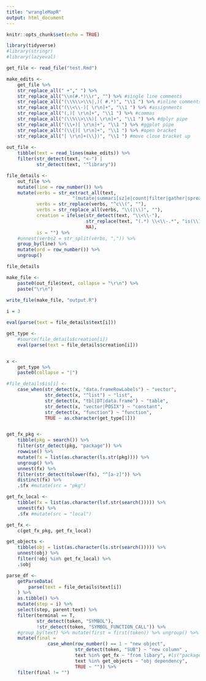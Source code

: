 ```yaml
---
title: "wrangleMapR"
output: html_document
---
```


```r
knitr::opts_chunk$set(echo = TRUE)
```

```r
library(tidyverse)
#library(stringr)
#library(lazyeval)

get_file <- read_file("test.Rmd")

make_edits <-
    get_file %>% 
    str_replace_all(" +"," ") %>% 
    str_replace_all("\\n(#.*)\\r", "") %>% #single line comments
    str_replace_all("(\\%\\>\\%|,)( #.*)", "\\1 ") %>% #inline comments
    str_replace_all("(\\<\\-)[ \r\n]+", "\\1 ") %>% #assignments
    str_replace_all("(,)[ \r\n]+", "\\1 ") %>% #commas
    str_replace_all("(\\%\\>\\%)[ \r\n]+", "\\1 ") %>% #dplyr pipe
    str_replace_all("(\\+)[ \r\n]+", "\\1 ") %>% #ggplot pipe
    str_replace_all("(\\{)[ \r\n]+", "\\1 ") %>% #open bracket
    str_replace_all("[ \r\n]+(\\})", "\\1 ") #move close bracket up
    
out_file <-
    tibble(text = read_lines(make_edits)) %>% 
    filter(str_detect(text, "<-") |
           str_detect(text, "^library")) 

file_details <-
    out_file %>% 
    mutate(line = row_number()) %>% 
    mutate(verbs = str_extract_all(text,
                        "(mutate|summari[sz]e|count|filter|gather|spread|rbind|.*_join)\\("),
           verbs = str_replace(verbs, "^c\\(", ""),
           verbs = str_replace_all(verbs, "\\(|\\)", ""),
           creation = ifelse(str_detect(text, "\\<\\-"),
                             str_replace(text, "(.*) \\<\\-.*", "is(\\1)"),
                             NA),
           is = "") %>% 
    #unnest(verbs2 = str_split(verbs, ",")) %>% 
    group_by(line) %>% 
    mutate(ord = row_number()) %>% 
    ungroup()

file_details

make_file <- 
    paste0(out_file$text, collapse = "\r\n") %>% 
    paste("\r\n")
    
write_file(make_file, "output.R")
```
  
  
```r
i = 3

eval(parse(text = file_details$text[i]))

get_type <- 
    #source(file_details$creation[i])
    eval(parse(text = file_details$creation[i]))


x <- 
    get_type %>% 
    paste0(collapse = "|")

#file_details$is[i] <-
    case_when(str_detect(x, "data.frameRowLabels") ~ "vector",
              str_detect(x, "^list") ~ "list",
              str_detect(x, "tbl|DT|data.frame") ~ "table",
              str_detect(x, "vector|POSIX") ~ "constant",
              str_detect(x, "function") ~ "function",
              TRUE ~ as.character(get_type[1]))


get_fx_pkg <-
    tibble(pkg = search()) %>% 
    filter(str_detect(pkg, "package")) %>% 
    rowwise() %>% 
    mutate(fx = list(as.character(ls.str(pkg)))) %>% 
    ungroup() %>% 
    unnest(fx) %>% 
    filter(str_detect(tolower(fx), "^[a-z]")) %>% 
    distinct(fx) %>% 
    .$fx #mutate(src = "pkg")

get_fx_local <-
    tibble(fx = list(as.character(lsf.str(search())))) %>% 
    unnest(fx) %>% 
    .$fx #mutate(src = "local")

get_fx <-
    c(get_fx_pkg, get_fx_local)

get_objects <-
    tibble(obj = list(as.character(ls.str(search())))) %>% 
    unnest(obj) %>% 
    filter(!obj %in% get_fx_local) %>% 
    .$obj

parse_df <-
    getParseData(
        parse(text = file_details$text[i])
    ) %>% 
    as.tibble() %>%
    mutate(step = i) %>% 
    select(step, parent:text) %>% 
    filter(terminal == T,
           str_detect(token, "SYMBOL"),
           !str_detect(token, "SYMBOL_FUNCTION_CALL")) %>% 
    #group_by(text) %>% mutate(first = first(token)) %>% ungroup() %>% 
    mutate(final = 
               case_when(row_number() == 1 ~ "new object",
                         str_detect(token, "SUB") ~ "new column" ,
                         text %in% get_fx ~ "from libary", #ls("package:datasets")
                         text %in% get_objects ~ "obj dependency",
                         TRUE ~ "")) %>% 
    filter(final != "")
```


